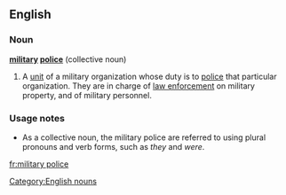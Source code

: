 ==English==
{{wikipedia}}
===Noun===
'''[[military]] [[police]]''' {{singularonly}} (collective noun) [[Category:English nouns]]

# A [[unit]] of a military organization whose duty is to [[police#Verb|police]] that particular organization. They are in charge of [[law enforcement]] on military property, and of military personnel.

===Usage notes===
* As a collective noun, the military police are referred to using plural pronouns and verb forms, such as ''they'' and ''were''.

[[fr:military police]]
